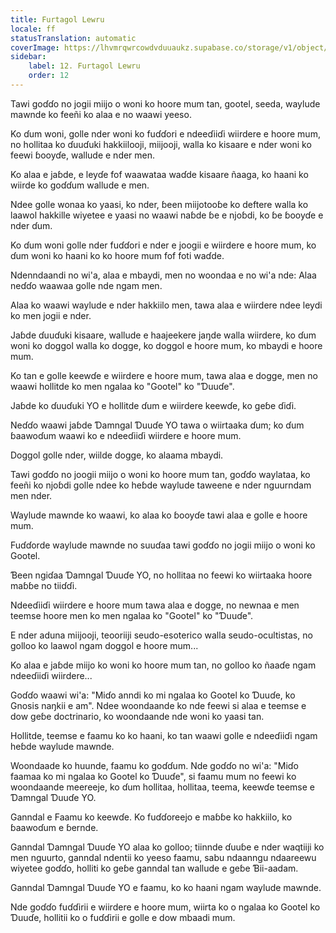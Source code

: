 ```yaml
---
title: Furtagol Lewru
locale: ff
statusTranslation: automatic
coverImage: https://lhvmrqwrcowdvduuaukz.supabase.co/storage/v1/object/public/strapi-uploads/small_cover-tratado-de-psicologia-revolucionaria.webp-5e15e1cec4e0ebebcde5d7fc7565d8fd.webp
sidebar:
    label: 12. Furtagol Lewru
    order: 12
---
```

Tawi goɗɗo no jogii miijo o woni ko hoore mum tan, gootel, seeda, waylude mawnde ko feeñi ko alaa e no waawi yeeso.

Ko ɗum woni, golle nder woni ko fuɗɗori e ndeeɗiiɗi wiirdere e hoore mum, no hollitaa ko ɗuuɗuki hakkiilooji, miijooji, walla ko kisaare e nder woni ko feewi ɓooyɗe, wallude e nder men.

Ko alaa e jaɓde, e leyɗe fof waawataa waɗde kisaare ñaaga, ko haani ko wiirde ko goɗɗum wallude e men.

Ndee golle wonaa ko yaasi, ko nder, ɓeen miijotooɓe ko deftere walla ko laawol hakkille wiyetee e yaasi no waawi naɓde ɓe e njoɓdi, ko ɓe ɓooyɗe e nder ɗum.

Ko ɗum woni golle nder fuɗɗori e nder e joogii e wiirdere e hoore mum, ko ɗum woni ko haani ko ko hoore mum fof foti waɗde.

Ndenndaandi no wi'a, alaa e mbaydi, men no woondaa e no wi'a nde: Alaa neɗɗo waawaa golle nde ngam men.

Alaa ko waawi waylude e nder hakkiilo men, tawa alaa e wiirdere ndee leydi ko men jogii e nder.

Jaɓde ɗuuɗuki kisaare, wallude e haajeekere jaŋde walla wiirdere, ko ɗum woni ko doggol walla ko dogge, ko doggol e hoore mum, ko mbaydi e hoore mum.

Ko tan e golle keewɗe e wiirdere e hoore mum, tawa alaa e dogge, men no waawi hollitde ko men ngalaa ko "Gootel" ko "Ɗuuɗe".

Jaɓde ko ɗuuɗuki YO e hollitde ɗum e wiirdere keewɗe, ko geɓe ɗiɗi.

Neɗɗo waawi jaɓde Ɗamngal Ɗuuɗe YO tawa o wiirtaaka ɗum; ko ɗum ɓaawoɗum waawi ko e ndeeɗiiɗi wiirdere e hoore mum.

Doggol golle nder, wiilde dogge, ko alaama mbaydi.

Tawi goɗɗo no joogii miijo o woni ko hoore mum tan, goɗɗo waylataa, ko feeñi ko njoɓdi golle ndee ko heɓde waylude taweene e nder nguurndam men nder.

Waylude mawnde ko waawi, ko alaa ko ɓooyɗe tawi alaa e golle e hoore mum.

Fuɗɗorde waylude mawnde no suuɗaa tawi goɗɗo no jogii miijo o woni ko Gootel.

Ɓeen ngiɗaa Ɗamngal Ɗuuɗe YO, no hollitaa no feewi ko wiirtaaka hoore maɓɓe no tiiɗɗi.

Ndeeɗiiɗi wiirdere e hoore mum tawa alaa e dogge, no newnaa e men teemse hoore men ko men ngalaa ko "Gootel" ko "Ɗuuɗe".

E nder aduna miijooji, teooriiji seudo-esoterico walla seudo-ocultistas, no golloo ko laawol ngam doggol e hoore mum...

Ko alaa e jaɓde miijo ko woni ko hoore mum tan, no golloo ko ñaaɗe ngam ndeeɗiiɗi wiirdere...

Goɗɗo waawi wi'a: "Miɗo anndi ko mi ngalaa ko Gootel ko Ɗuuɗe, ko Gnosis naŋkii e am". Ndee woondaande ko nde feewi si alaa e teemse e dow geɓe doctrinario, ko woondaande nde woni ko yaasi tan.

Hollitde, teemse e faamu ko ko haani, ko tan waawi golle e ndeeɗiiɗi ngam heɓde waylude mawnde.

Woondaade ko huunde, faamu ko goɗɗum. Nde goɗɗo no wi'a: "Miɗo faamaa ko mi ngalaa ko Gootel ko Ɗuuɗe", si faamu mum no feewi ko woondaande meereeje, ko ɗum hollitaa, hollitaa, teema, keewɗe teemse e Ɗamngal Ɗuuɗe YO.

Ganndal e Faamu ko keewɗe. Ko fuɗɗoreejo e maɓɓe ko hakkiilo, ko ɓaawoɗum e ɓernde.

Ganndal Ɗamngal Ɗuuɗe YO alaa ko golloo; tiinnde ɗuuɓe e nder waqtiiji ko men nguurto, ganndal ndentii ko yeeso faamu, sabu ndaanngu ndaareewu wiyetee goɗɗo, holliti ko geɓe ganndal tan wallude e geɓe Ɓii-aadam.

Ganndal Ɗamngal Ɗuuɗe YO e faamu, ko ko haani ngam waylude mawnde.

Nde goɗɗo fuɗɗirii e wiirdere e hoore mum, wiirta ko o ngalaa ko Gootel ko Ɗuuɗe, hollitii ko o fuɗɗirii e golle e dow mbaadi mum.

